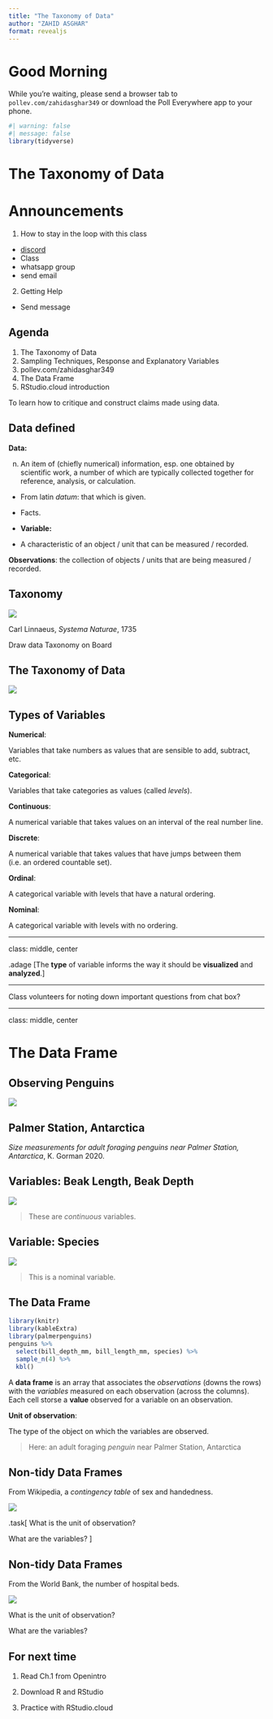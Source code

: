 ---
title: "The Taxonomy of Data"
author: "ZAHID ASGHAR"
format: revealjs
---

# Good Morning

While you're waiting, please send a browser tab to
`pollev.com/zahidasghar349` or download the Poll Everywhere app to your
phone.

```{r}
#| warning: false
#| message: false
library(tidyverse)
```

# The Taxonomy of Data

# Announcements

1.  How to stay in the loop with this class

-   [discord](https://discord.gg/bSurfjW2)
-   Class
-   whatsapp group
-   send email

2.  Getting Help

-   Send message

## Agenda

1.  The Taxonomy of Data
2.  Sampling Techniques, Response and Explanatory Variables
3.  pollev.com/zahidasghar349
4.  The Data Frame
5.  RStudio.cloud introduction

To learn how to critique and construct claims made using data.

## Data defined

**Data:**

(n) An item of (chiefly numerical) information, esp. one obtained by
    scientific work, a number of which are typically collected together
    for reference, analysis, or calculation.

-   From latin *datum*: that which is given.

-   Facts.

-   **Variable:**

-   A characteristic of an object / unit that can be measured /
    recorded.

**Observations**: the collection of objects / units that are being
measured / recorded.

## Taxonomy

![](images/plant-taxonomy.jpeg)


Carl Linnaeus, *Systema Naturae*, 1735

::: notes
Draw data Taxonomy on Board
:::

## The Taxonomy of Data

![](images/taxonomy-of-data.png)

## Types of Variables

**Numerical**:

Variables that take numbers as values that are sensible to add,
subtract, etc.

**Categorical**:

Variables that take categories as values (called *levels*).

**Continuous**:

A numerical variable that takes values on an interval of the real number
line.

**Discrete**:

A numerical variable that takes values that have jumps between them
(i.e. an ordered countable set).

**Ordinal**:

A categorical variable with levels that have a natural ordering.

**Nominal**:

A categorical variable with levels with no ordering.

------------------------------------------------------------------------

class: middle, center

.adage [The **type** of variable informs the way it should be
**visualized** and **analyzed**.]

------------------------------------------------------------------------

Class volunteers for noting down important questions from chat box?

------------------------------------------------------------------------

class: middle, center

# The Data Frame

## Observing Penguins

![](images/palmer-station.jpeg)

## Palmer Station, Antarctica

*Size measurements for adult foraging penguins near Palmer Station,
Antarctica*, K. Gorman 2020.

## Variables: Beak Length, Beak Depth

![](images/culmen_depth.png)

> These are *continuous* variables.

## Variable: Species

![](images/lter_penguins.png)

> This is a nominal variable.

## The Data Frame

```{r message = FALSE, echo = FALSE}
library(knitr)
library(kableExtra)
library(palmerpenguins)
penguins %>%
  select(bill_depth_mm, bill_length_mm, species) %>%
  sample_n(4) %>%
  kbl()
```

A **data frame** is an array that associates the *observations* (downs
the rows) with the *variables* measured on each observation (across the
columns). Each cell storse a **value** observed for a variable on an
observation.

**Unit of observation**:

The type of the object on which the variables are observed.

> Here: an adult foraging *penguin* near Palmer Station, Antarctica

## Non-tidy Data Frames

From Wikipedia, a *contingency table* of sex and handedness.

![](images/non-tidy-contingency-table.png)

.task\[ What is the unit of observation?

What are the variables? \]

## Non-tidy Data Frames

From the World Bank, the number of hospital beds.

![](images/non-tidy-world-bank.png)

 What is the unit of observation?

What are the variables?

## For next time


1.  Read Ch.1 from Openintro

2.  Download R and RStudio

3.  Practice with RStudio.cloud 

